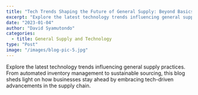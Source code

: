 ```yaml
---
title: "Tech Trends Shaping the Future of General Supply: Beyond Basics"
excerpt: "Explore the latest technology trends influencing general supply practices."
date: "2023-01-04"
author: "David Syamutondo"
categories:
  - title: General Supply and Technology
type: "Post"
image: "/images/blog-pic-5.jpg"
---
```

Explore the latest technology trends influencing general supply practices. 
From automated inventory management to sustainable sourcing, this blog sheds light on how businesses stay ahead by embracing tech-driven advancements in the supply chain.